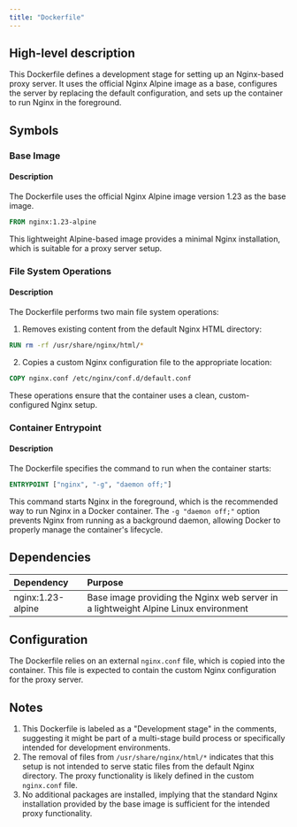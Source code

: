 ```yaml
---
title: "Dockerfile"
---
```


## High-level description
This Dockerfile defines a development stage for setting up an Nginx-based proxy server. It uses the official Nginx Alpine image as a base, configures the server by replacing the default configuration, and sets up the container to run Nginx in the foreground.

## Symbols

### Base Image
#### Description
The Dockerfile uses the official Nginx Alpine image version 1.23 as the base image.

```dockerfile
FROM nginx:1.23-alpine
```

This lightweight Alpine-based image provides a minimal Nginx installation, which is suitable for a proxy server setup.

### File System Operations
#### Description
The Dockerfile performs two main file system operations:

1. Removes existing content from the default Nginx HTML directory:
```dockerfile
RUN rm -rf /usr/share/nginx/html/*
```

2. Copies a custom Nginx configuration file to the appropriate location:
```dockerfile
COPY nginx.conf /etc/nginx/conf.d/default.conf
```

These operations ensure that the container uses a clean, custom-configured Nginx setup.

### Container Entrypoint
#### Description
The Dockerfile specifies the command to run when the container starts:

```dockerfile
ENTRYPOINT ["nginx", "-g", "daemon off;"]
```

This command starts Nginx in the foreground, which is the recommended way to run Nginx in a Docker container. The `-g "daemon off;"` option prevents Nginx from running as a background daemon, allowing Docker to properly manage the container's lifecycle.

## Dependencies
| Dependency | Purpose |
|:-----------|:--------|
| nginx:1.23-alpine | Base image providing the Nginx web server in a lightweight Alpine Linux environment |

## Configuration
The Dockerfile relies on an external `nginx.conf` file, which is copied into the container. This file is expected to contain the custom Nginx configuration for the proxy server.

## Notes
1. This Dockerfile is labeled as a "Development stage" in the comments, suggesting it might be part of a multi-stage build process or specifically intended for development environments.
2. The removal of files from `/usr/share/nginx/html/*` indicates that this setup is not intended to serve static files from the default Nginx directory. The proxy functionality is likely defined in the custom `nginx.conf` file.
3. No additional packages are installed, implying that the standard Nginx installation provided by the base image is sufficient for the intended proxy functionality.
